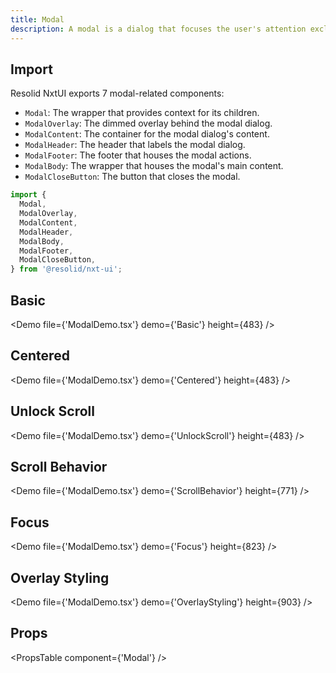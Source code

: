 ```yaml
---
title: Modal
description: A modal is a dialog that focuses the user's attention exclusively on an information via a window that is overlaid on primary content.
---
```


## Import

Resolid NxtUI exports 7 modal-related components:

- `Modal`: The wrapper that provides context for its children.
- `ModalOverlay`: The dimmed overlay behind the modal dialog.
- `ModalContent`: The container for the modal dialog's content.
- `ModalHeader`: The header that labels the modal dialog.
- `ModalFooter`: The footer that houses the modal actions.
- `ModalBody`: The wrapper that houses the modal's main content.
- `ModalCloseButton`: The button that closes the modal.


```javascript
import {
  Modal,
  ModalOverlay,
  ModalContent,
  ModalHeader,
  ModalBody,
  ModalFooter,
  ModalCloseButton,
} from '@resolid/nxt-ui';
```

## Basic

<Demo file={'ModalDemo.tsx'} demo={'Basic'} height={483} />

## Centered

<Demo file={'ModalDemo.tsx'} demo={'Centered'} height={483} />

## Unlock Scroll

<Demo file={'ModalDemo.tsx'} demo={'UnlockScroll'} height={483} />

## Scroll Behavior

<Demo file={'ModalDemo.tsx'} demo={'ScrollBehavior'} height={771} />

## Focus

<Demo file={'ModalDemo.tsx'} demo={'Focus'} height={823} />

## Overlay Styling

<Demo file={'ModalDemo.tsx'} demo={'OverlayStyling'} height={903} />

## Props

<PropsTable component={'Modal'} />
